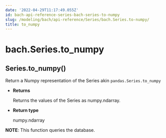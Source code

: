 ```yaml
---
date: '2022-04-29T11:17:49.055Z'
id: bach-api-reference-series-bach-series-to-numpy
slug: /modeling/bach/api-reference/Series/bach.Series.to-numpy/
title: to_numpy
---
```


# bach.Series.to_numpy

<div class="method">
<h2 class="signature-class"><span class="additional-name">Series.</span><span class="name">to_numpy(</span><small class="parameter-list"></small>)</h2>


<div class="content">

Return a Numpy representation of the Series akin `pandas.Series.to_numpy`


* **Returns**

    Returns the values of the Series as numpy.ndarray.



* **Return type**

    numpy.ndarray


**NOTE**: This function queries the database.


</div>

</div>
